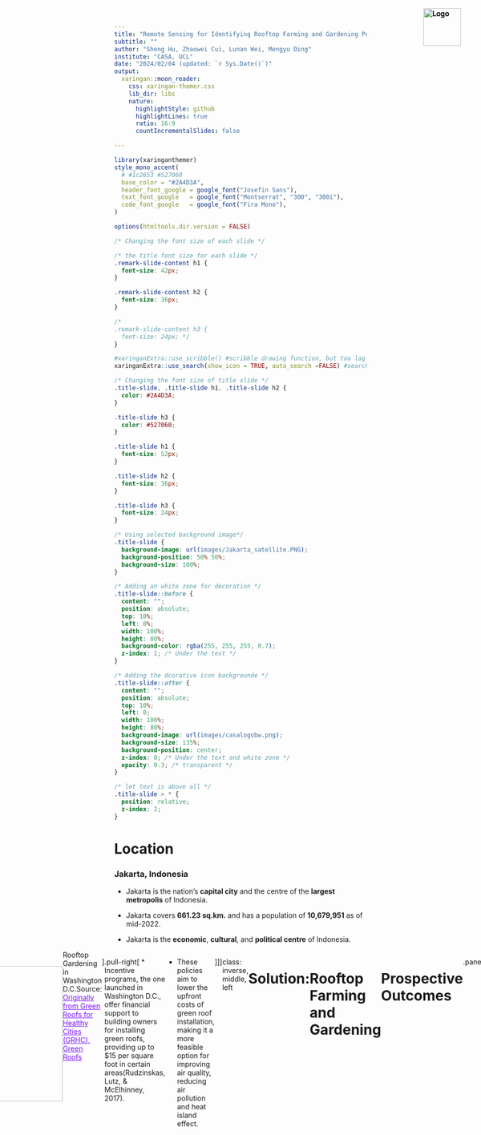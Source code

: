 ```yaml
---
title: "Remote Sensing for Identifying Rooftop Farming and Gardening Potentials in Jakarta, Indonesia"
subtitle: ""
author: "Sheng Hu, Zhaowei Cui, Lunan Wei, Mengyu Ding"
institute: "CASA, UCL"
date: "2024/02/04 (updated: `r Sys.Date()`)"
output:
  xaringan::moon_reader:
    css: xaringan-themer.css
    lib_dir: libs
    nature:
      highlightStyle: github
      highlightLines: true
      ratio: 16:9
      countIncrementalSlides: false

---
```


```r
library(xaringanthemer)
style_mono_accent(
  # #1c2653 #527060
  base_color = "#2A4D3A",
  header_font_google = google_font("Josefin Sans"),
  text_font_google   = google_font("Montserrat", "300", "300i"),
  code_font_google   = google_font("Fira Mono"),
)
```

```r
options(htmltools.dir.version = FALSE)
```

```css
/* Changing the font size of each slide */

/* the title font size for each slide */
.remark-slide-content h1 {
  font-size: 42px; 
}

.remark-slide-content h2 {
  font-size: 36px; 
}

/*
.remark-slide-content h3 {
  font-size: 24px; */
}
```

```r
#xaringanExtra::use_scribble() #scribble drawing function, but too lag
xaringanExtra::use_search(show_icon = TRUE, auto_search	=FALSE) #search function
```

```css
/* Changing the font size of title slide */
.title-slide, .title-slide h1, .title-slide h2 {
  color: #2A4D3A; 
}

.title-slide h3 {
  color: #527060;
}

.title-slide h1 {
  font-size: 52px; 
}

.title-slide h2 {
  font-size: 36px; 
}

.title-slide h3 {
  font-size: 24px; 
}
```

```css
/* Using selected background image*/
.title-slide {
  background-image: url(images/Jakarta_satellite.PNG);
  background-position: 50% 50%;
  background-size: 100%;
}

/* Adding an white zone for decoration */
.title-slide::before {
  content: "";
  position: absolute;
  top: 10%; 
  left: 0%;
  width: 100%;
  height: 80%; 
  background-color: rgba(255, 255, 255, 0.7); 
  z-index: 1; /* Under the text */
}

/* Adding the dcorative icon backgrounde */
.title-slide::after {
  content: "";
  position: absolute;
  top: 10%; 
  left: 0;
  width: 100%; 
  height: 80%; 
  background-image: url(images/casalogobw.png); 
  background-size: 135%; 
  background-position: center; 
  z-index: 0; /* Under the text and white zone */
  opacity: 0.3; /* transparent */
}

/* let text is above all */
.title-slide > * {
  position: relative;
  z-index: 2;
}
```




# Location


### Jakarta, Indonesia

* Jakarta is the nation's **capital city** and the centre of the **largest metropolis** of Indonesia.

* Jakarta covers **661.23 sq.km.** and has a population of **10,679,951** as of mid-2022.


* Jakarta is the **economic**, **cultural**, and **political centre** of Indonesia.





<div style="display: flex; justify-content: center;">
  <div style="flex: 1; margin-right: 10px;">
    <img src="images/Jakarta.jpg" alt="Image description" style="max-width: 100%; height: auto;">
</div>
  




<div style="position: absolute; top: 20px; right: 40px;">
  <img src="images/team_logo.png" alt="Logo" style="height: 75px; width: auto;">
</div>



---







# Problem Definition





.panelset[


.panel[.panel-name[Air Pollution]



.pull-left[


#### Severity：


Jakarta was again ranked **the most polluted city** in the world by Swiss technology company IQAir.

In early 2023, air pollution potentially caused more than **10,000** deaths, more than **5,000** hospitalizations for cardio-respiratory diseases, and more than **7,000** adverse health outcomes in children each year in Jakarta. The total economic burden attributable to air pollution was estimated to be US$ **2.9** billion. 



]


.pull-right[
  <img src="images/JakartaAQL.jpg"
  height="270px" style="display: block; margin-left: auto; margin-right: auto;"/>
  



]

]




.panel[.panel-name[Food Insecurity]


.pull-left[
#### Poverty:

**3.48 %** of Jakarta’s residents – over **312,180** people – fall below the poverty line. **low-income communities** have limited access to nutritious food. **High food prices**, and **inadequate distribution** systems contribute to this problem.  





#### Land use:

The city experiences a **agricultural land reduction**, whcich was converted into settlements and industrial land, as well as soil deterioration. 




#### Flood:


Jakarta are highly susceptible to flooding due to land subsidence and deltaic floodplain location. Flood happened recently in **1996**, **1999**, **2007**, **2013**, and **2020**. These special events poses challenges to the city's food supply.
]


.pull-right[
  <img src="images/food.jpg"
  width="500px" style="display: block; margin-left: auto; margin-right: auto;"/>

<div style="font-size: 14px;"> <!-- The image source font size -->
  Source: <a
  href="https://www.plantagbiosciences.org/people/rob-o-hagan/2017/08/29/the-state-of-food-security-in-indonesia-and-west-java/"
  style="color: #7910FF;">The Food Security and Vulnerability Atlas of Indonesia (FSVA) 2015 </a> <!-- Hyper color -->
  <!-- 额外图源记得写一下描述 -->
  </div>

]



]

.panel[.panel-name[Heat Island]

.pull-left[

#### Increase in area:

Previous research shows the area of UHI, areas with temperatures> **300**, in Jakarta in 1989 reached **84.53 sq.km.** or **0.1 %** of the total area. Meanwhile, the decreased number of waters, vegetation, and agriculture area was observed during 2000-2019, followed by the increased number of residence and industry areas. The areas of UHI Jakarta were **36.5%**, **84.7%**, and **85.2%** of the total areas respectively in 2008, 2013 and 2018. 


#### Increase in temperature:

The results show that the SUHI intensity is approximately **3°C–6°C** and AUHI is approximately **1°C–2.5 °C**.




.normal-font[
Source: [Jakarta urban heat Island](https://www-sciencedirect-com.libproxy.ucl.ac.uk/science/article/pii/S2352938523001441)
]

]
.pull-right[
  <img src="images/heat.jpg"
  width="500px" style="display: block; margin-left: auto; margin-right: auto;"/>

<div style="font-size: 14px;"> <!-- The image source font size -->
  Source: <a
  href="https://www.researchgate.net/figure/Map-of-distribution-of-surface-temperature-of-Jakarta-in-year-2001-and-2014_fig4_301317835"
  style="color: #7910FF;">Map of distribution of surface temperature of Jakarta in year 2001 and 2014   </a> <!-- Hyper color -->
  <!-- 额外图源记得写一下描述 -->
  </div>

]

]

]




<div style="position: absolute; top: 20px; right: 40px;">
  <img src="images/team_logo.png" alt="Logo" style="height: 75px; width: auto;">
</div>




---



class: inverse, middle, left


# Objective:
# Symbiotic coexistence of built environment and nature


---



# SDG Alignment




<!-- write a three columns style -->
<style>
  .three-cols {
    display: flex;
    justify-content: space-between;
    text-align: left;
  }
  
  .three-cols > div {
    flex-basis: 30%; /* Adjust this value based on your content and spacing needs */
    margin: 0 1%; /* Adds a little space between columns */
  }
</style>

<div class="three-cols">
  <div>
    <!-- Left SDG 2 -->
    <img src="images/SDG_image/SDGimage2.jpeg" alt="Image description" style="max-width: 100%; height: auto;">
    <p>ZERO HUNGER (SDG 2)</p>
    End hunger and ensure year-round access to safe, nutritious and sufficient food</p>
  </div>
  <div>
    <!-- Middle SDG 13 -->
    <img src="images/SDG_image/SDGimage13.jpeg" alt="Image description" style="max-width: 100%; height: auto;">
    <p>Climate action for adaptation, resilience and mitigation (SDG 13)</p>
    improvement Air quality</p>
  </div>
  <div>
    <!-- Right SDG 15 -->
    <img src="images/SDG_image/SDGimage15.jpeg" alt="Image description" style="max-width: 100%; height: auto;">
    <p>Green space, habitats and biodiversity (SDG 15)</p>
    Green space creation and/or management</p>
  </div>
</div>


<div style="font-size: 14px;"> <!-- The image source font size -->
  <p>Source: <a href="https://www.globalgoals.org/goals/"
  style="color: #7910FF;"> The Global Goals </a> <!-- Hyper color -->
  <!-- 额外图源记得写一下描述 -->
</div>


<div style="position: absolute; top: 20px; right: 40px;">
  <img src="images/team_logo.png" alt="Logo" style="height: 75px; width: auto;">
</div>




---


# Case Study / Global North



<div style="position: absolute; top: 20px; right: 40px;">
  <img src="images/team_logo.png" alt="Logo" style="height: 75px; width: auto;">
</div>

.panelset[
.panel[.panel-name[NYC]

.pull-left[
  <img src="images/Case study_Motivation/casestudy1.jpeg"
  height="270px" style="display: block; margin-left: auto; margin-right: auto;"/>
  
  <div style="font-size: 14px;"> <!-- The image source font size -->
  blablabla blablabla description blablabla Source: <a
  href="http://sigitkusumawijaya.com/?portfolios=green-boarding-house"
  style="color: #7910FF;">Originally from blabla, picture name</a> <!-- Hyper color -->
  <!-- 额外图源记得写一下描述 -->
  </div>
]

.pull-right[
  * NYC New Green Roof Law
  
  
  * Urban farming has long become common practice on idle plots of land in cities, but today...
  
  * Sigit, who runs his own company named sigit.kusumawijaya, ...
  
  * By function, he says, rooftop gardens brimming with decorative plants...

]

]


.panel[.panel-name[Manchester]

.pull-left[
  <img src="images/MancityCaseStudy.png"
  height="270px" style="display: block; margin-left: auto; margin-right: auto;"/>
  
  <div style="font-size: 14px;"> <!-- The image source font size -->
  Roof level innovation offers climate resilient vision for Manchester Source: <a
  href="https://www.polypipe.com/news/roof-level-innovation-offers-climate-resilient-vision-manchester"
  style="color: #7910FF;">Originally from Civils & Green Urbanisation, Rooftop Greening in Mancity</a> <!-- Hyper color -->
  <!-- 额外图源记得写一下描述 -->
  </div>
]

.pull-right[
  * Manchester developed a green roof strategy- Sustainable Cities: Options for Responding to Climate Change Impacts and Outcomes (SCORCHIO). Partnering with Manchester University, the project utilised an Urban Heat Island map to identify city areas susceptible to elevated temperatures exacerbated by climate change. 
  
  * Public buildings were selected as pilot projects for green roof retrofitting, focusing on reducing the heat island effect and air pollution. 
  
  <br> <!-- 空行做排版，可自行删除 -->
  <br>
  
  
  * "Santri (Islamic boarding school students) can also learn urban farming methods...

]

]


.panel[.panel-name[Washington D.C.]

.pull-left[
  <img src="images/USACasestudy.png"
  height="270px" style="display: block; margin-left: auto; margin-right: auto;"/>
  
  <div style="font-size: 14px;"> <!-- The image source font size -->
   Rooftop Gardening in Washington D.C.Source: <a
  href="https://land8.com/washington-d-c-leads-north-americas-10-green-roof-industry-growth-of-2013/"
  style="color: #7910FF;">Originally from Green Roofs for Healthy Cities (GRHC), Green Roofs</a> <!-- Hyper color -->
  <!-- 额外图源记得写一下描述 -->
  </div>
]

.pull-right[
  * Incentive programs, the one launched in Washington D.C., offer financial support to building owners for installing green roofs, providing up to $15 per square foot in certain areas(Rudzinskas, Lutz, & McElhinney, 2017).
  
  * These policies aim to lower the upfront costs of green roof installation, making it a more feasible option for improving air quality, reducing air pollution and heat island effect. 

]

]


]



---

class: inverse, middle, left

# Solution:

# Rooftop Farming and Gardening




---



# Prospective Outcomes



.panelset[


.panel[.panel-name[Air polution]



#### Air Quality Improvement

Rooftop gardens can help to improve air quality by capturing airborne pollutants and particulate matter. By filtering pollutants from the air, rooftop gardens contribute to a healthier urban environment, which can indirectly contribute to cooling effects by reducing the formation of smog and haze.



]










.panel[.panel-name[Food Insecurity]


#### Improved Food Security and Self-sufficiency

Rooftop agriculture enhances urban food security, reducing reliance on external food supplies. Growing food within the city also reduces food transportation distances, thereby lowering carbon emissions.

#### Sponge city

Rooftop agriculture can improve urban water resource management by collecting and utilizing rainwater, reducing pressure on stormwater runoff and drainage systems.



]







.panel[.panel-name[Heat Island]


#### Cooling city

Rooftop gardening adds vegetation to otherwise heat-absorbing surfaces, such as rooftops, which helps to reduce the heat island effect by providing shade and evaporative cooling. Plants release water vapor through a process called transpiration. This evaporation process has a cooling effect, similar to sweating in humans. 



]





.panel[.panel-name[Well being]


#### Urban Greening

Rooftop agriculture contributes to increasing green spaces in cities, improving the urban environment, enhancing air quality, and providing more leisure areas for city dwellers.


#### Community Engagement and Social Connection

Rooftop agriculture projects often attract community participation, fostering community cooperation and connections, and increasing urban residents' awareness of and involvement in food production.


]







]




<div style="position: absolute; top: 20px; right: 40px;">
  <img src="images/team_logo.png" alt="Logo" style="height: 75px; width: auto;">
</div>







---



# Current Policy






### Air Pollution

* **Strategy for Air Pollution Control** (SPPU)

* **Green open space masterplan at Jakarta Capital City**, Indonesia for climate change mitigation. Jakarta Government Plans to Add **800** Green Open Spaces to Deal with Air Pollution in 2023.



### Urban Agriculture


* In 2017, the city of Jakarta initiated a **peri-urban farming program** under its **Urban Agriculture Program** that aimed to achieve sustainable agricultural production, rural economic sustainability and long-term environmental sustainability.












<div style="position: absolute; top: 20px; right: 40px;">
  <img src="images/team_logo.png" alt="Logo" style="height: 75px; width: auto;">
</div>



---


# Case Study / Jarkada

```r
xaringanExtra::use_panelset()
```

```r
xaringanExtra::style_panelset_tabs(foreground = "honeydew", background = "seagreen")
# #C6CDF7
```


.panelset[
.panel[.panel-name[Commercial]

.pull-left[
  <img src="images/Case study_Motivation/casestudy1.jpeg"
  height="270px" style="display: block; margin-left: auto; margin-right: auto;"/>
  
  
]

.pull-right[
  

]

]


.panel[.panel-name[Education]

.pull-left[
  <img src="images/Case study_Motivation/casestudy2.webp"
  height="270px" style="display: block; margin-left: auto; margin-right: auto;"/>
  
  
]

.pull-right[
  

]

]


.panel[.panel-name[Community]

.pull-left[
  <img src="images/Case study_Motivation/casestudy3.jpeg"
  height="270px" style="display: block; margin-left: auto; margin-right: auto;"/>
  
 
]

.pull-right[
  Komitmen Super Indo dalam membawa lingkungan dan komunitas yang lebih baik, kini telah berhasil membuka kebun ke-5 nya dengan konsep paling kekinian. Konsep berkebun di rooftop menjadi salah satu metode berkebun Urban Farming bagi sebagian masyarakat Jakarta yang memiliki lahan sempit dan terbatas. Cara ini tentunya membantu masyarakat dalam berbudidaya tanaman di perkotaan dengan memanfaatkan lahan semaksimal mungkin.

]

]


]



<div style="position: absolute; top: 20px; right: 40px;">
  <img src="images/team_logo.png" alt="Logo" style="height: 75px; width: auto;">
</div>












---



class: inverse, middle, left


# Methodology:
# Using Remote Sensing for Identifying Rooftop Farming in Jakarta





---
<div style="position: absolute; top: 20px; right: 40px;">
  <img src="images/team_logo.png" alt="Logo" style="height: 75px; width: auto;">
</div>

# Methodology Overview



---

# Data Architecture

<div style="position: absolute; top: 20px; right: 40px;">
  <img src="images/team_logo.png" alt="Logo" style="height: 75px; width: auto;">
</div>



---
# Project Data Source

<div style="position: absolute; top: 20px; right: 40px;">
  <img src="images/team_logo.png" alt="Logo" style="height: 75px; width: auto;">
</div>






---
<div style="position: absolute; top: 20px; right: 40px;">
  <img src="images/team_logo.png" alt="Logo" style="height: 75px; width: auto;">
</div>

# Value and Data Flow

.panelset[
.panel[.panel-name[Data Value]


<img src="images/data_value_chain.png" height="350px" style="display: block; margin-left: auto; margin-right: auto;"/>



.panel[.panel-name[Data Flow]

<img src="images/dataflow.png" height="380px" style="display: block; margin-left: auto; margin-right: auto;"/>

]
]
]






---
<div style="position: absolute; top: 20px; right: 40px;">
  <img src="images/team_logo.png" alt="Logo" style="height: 75px; width: auto;">
</div>

# Project Analysis

.panelset[
.panel[.panel-name[SWOT]

<img src="images/SWOTUpdate.png" height="450px" style="display: block; margin-left: auto; margin-right: auto;"/>

]

.panel[.panel-name[Feasibility]

<img src="images/FeasibilityUpdate.png" height="500px" style="display: block; margin-left: auto; margin-right: auto;"/>

]


]


---
<div style="position: absolute; top: 20px; right: 40px;">
  <img src="images/team_logo.png" alt="Logo" style="height: 75px; width: auto;">
</div>

# Project Planning


.panelset[
.panel[.panel-name[Workpack]

<img src="images/WP_Breakdown.png" height="380px"/>

]

.panel[.panel-name[WBS]

<img src="images/WBS.png" height="400px" style="display: block; margin-left: auto; margin-right: auto;"/>

]

.panel[.panel-name[Gantt Chart]

<img src="images/gantt.png" height="350px"/>

]


]





---
<div style="position: absolute; top: 20px; right: 40px;">
  <img src="images/team_logo.png" alt="Logo" style="height: 75px; width: auto;">
</div>

# Budget Breakdown

.panelset[
.panel[.panel-name[Personnel Budget]

<img src="images/personnelBudgetImage.png" height="400px" style="display: block; margin-left: auto; margin-right: auto;"/>

]

.panel[.panel-name[Other Budget]

<img src="images/otherBudgetImage.png" height="450px" style="display: block; margin-left: auto; margin-right: auto;"/>

]


]




---


# Prototype Preview

Part of the source data are published [here](https://ee-derekding727.projects.earthengine.app/view/jakartabuidlingandndvilookup) for preview.


<iframe width="800" height="430" src="https://www.youtube.com/embed/iyGOVL74P30?si=MIp52Ks1F9r2Ypmh" title="YouTube video player" frameborder="0" allow="accelerometer; autoplay; clipboard-write; encrypted-media; gyroscope; picture-in-picture; web-share" allowfullscreen></iframe>






<div style="position: absolute; top: 20px; right: 40px;">
  <img src="images/team_logo.png" alt="Logo" style="height: 75px; width: auto;">
</div>


---
<div style="position: absolute; top: 20px; right: 40px;">
  <img src="images/team_logo.png" alt="Logo" style="height: 75px; width: auto;">
</div>

# Limitations and Risks

.panelset[
.panel[.panel-name[Data Source]
### Potential Issues
* Visual signal might not contribute to the understanding of the physical structure. <span style="color: red; font-weight: bold;">Roof load bearing capacity data</span> might be difficult to obtain.

### Mitigation 
* Consulting with <span style="color: blue; font-weight: bold;">civil</span> and <span style="color: blue; font-weight: bold;">structural experts</span>.

* Conducting a <span style="color: blue; font-weight: bold;">field investigation</span>.

]


.panel[.panel-name[Model]
### Potential Issues
* Various factors may occasionally hinder the performance of the model.
<br>


### Mitigation
* Remote assistant (reset model, calibration, etc)
* On-site

]


.panel[.panel-name[Regulation]
### Potential Issues
* <span style="color: red; font-weight: bold;">Governance:</span> <span style="color: red; font-weight: bold;">Local policies (bylaws)</span> could potentially lead to some areas being <span style="color: red; font-weight: bold;">inaccessible for results</span>.

* <span style="color: red; font-weight: bold;">Privacy:</span> The outcomes may <span style="color: red; font-weight: bold;">encroach upon private spaces</span>, leading to reluctance.
<br>


### Mitigation 
* <span style="color: blue; font-weight: bold;">Early engagement with stakeholders</span> involves them in the decision-making process through community workshops, online forums, etc.


* Actively engage with <span style="color: blue; font-weight: bold;">public opinion</span> and incorporate <span style="color: blue; font-weight: bold;">community feedback</span> through public consultation, social media interactions, etc.

]


.panel[.panel-name[Uncontrollable Factors]

### Potential Issues
* Unforeseen staff turnover.

* Equipment failures.

* Workload fluctuations.


### Mitigation
* Alternative Personnel Reserve list, Cross-trained.

* Regular maintenance.

* Buffer time, Additional plan.

]


]



---
<div style="position: absolute; top: 20px; right: 40px;">
  <img src="images/team_logo.png" alt="Logo" style="height: 75px; width: auto;">
</div>

# Contributions

.pull-left[
### Main contributions

]

.pull-right[
### Other contributions
* Drive <span style="color: blue; font-weight: bold;">economic growth</span>
  * potential increase in <span style="color: blue; font-weight: bold;">job opportunities</span> and <span style="color: blue; font-weight: bold;">economic activities</span>
  
  * <span style="color: blue; font-weight: bold;">urban regeneration</span> (develop attractions, building price appreciation, etc)
  
* Effectively utilizing <span style="color: blue; font-weight: bold;">urban spaces</span>

* Engage with the <span style="color: blue; font-weight: bold;">Quadruple Helix</span>

]


---
<div style="position: absolute; top: 20px; right: 40px;">
  <img src="images/team_logo.png" alt="Logo" style="height: 75px; width: auto;">
</div>

# Outlook

<br>

* Delving deeper into <span style="color: blue; font-weight: bold;">Rooftop Agriculture</span>.
  * Fine-grained recognition
  
  * Our Rooftop index + Assigning optimal crops

<br>

* Our method has <span style="color: blue; font-weight: bold;">high reproducibility</span> and can be applied to other similar cities.

<br>

* <span style="color: blue; font-weight: bold;">Rooftop vegetation efficacy monitoring and evaluation</span>
  * Feedback for continuous urban temperature and air quality improvement.
  
  * Based on feedback, optimizing the model.
  
  
---
<div style="position: absolute; top: 20px; right: 40px;">
  <img src="images/team_logo.png" alt="Logo" style="height: 75px; width: auto;">
</div>

# Reference

1. Push test


---

class: inverse, center, middle

# Thanks!

